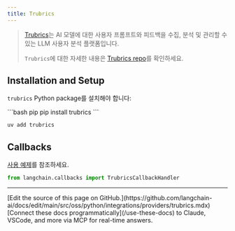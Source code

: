 ```yaml
---
title: Trubrics
---
```


>[Trubrics](https://trubrics.com)는 AI 모델에 대한 사용자 프롬프트와 피드백을 수집, 분석 및 관리할 수 있는 LLM 사용자 분석 플랫폼입니다.
>
>`Trubrics`에 대한 자세한 내용은 [Trubrics repo](https://github.com/trubrics/trubrics-sdk)를 확인하세요.

## Installation and Setup

`trubrics` Python package를 설치해야 합니다:

<CodeGroup>
```bash pip
pip install trubrics
```

```bash uv
uv add trubrics
```
</CodeGroup>


## Callbacks

[사용 예제](/oss/python/integrations/callbacks/trubrics)를 참조하세요.

```python
from langchain.callbacks import TrubricsCallbackHandler
```

---

<Callout icon="pen-to-square" iconType="regular">
    [Edit the source of this page on GitHub.](https://github.com/langchain-ai/docs/edit/main/src/oss/python/integrations/providers/trubrics.mdx)
</Callout>
<Tip icon="terminal" iconType="regular">
    [Connect these docs programmatically](/use-these-docs) to Claude, VSCode, and more via MCP for    real-time answers.
</Tip>

